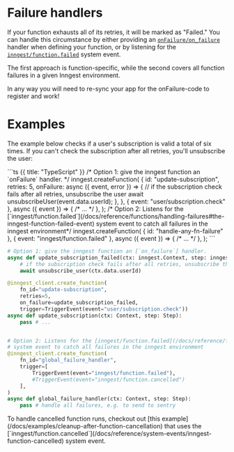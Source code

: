 
# Failure handlers

If your function exhausts all of its retries, it will be marked as "Failed." You can handle this circumstance by either providing an [`onFailure/on_failure`](/docs/reference/functions/handling-failures) handler when defining your function, or by listening for the [`inngest/function.failed`](/docs/reference/system-events/inngest-function-failed) system event.

The first approach is function-specific, while the second covers all function failures in a given Inngest environment.

<Callout>
  In any way you will need to re-sync your app for the onFailure-code to register and work!
</Callout>

# Examples

The example below checks if a user's subscription is valid a total of six times. If you can't check the subscription after all retries, you'll unsubscribe the user:

<CodeGroup>
```ts {{ title: "TypeScript" }}
/* Option 1: give the inngest function an `onFailure` handler. */
inngest.createFunction(
  {
    id: "update-subscription",
    retries: 5,
    onFailure: async ({ event, error }) => {
      // if the subscription check fails after all retries, unsubscribe the user
      await unsubscribeUser(event.data.userId);
    },
  },
  { event: "user/subscription.check" },
  async ({ event }) => { /* ... */ },
);
/* Option 2: Listens for the [`inngest/function.failed`](/docs/reference/functions/handling-failures#the-inngest-function-failed-event) system event to catch all failures in the inngest environment*/
inngest.createFunction(
  { id: "handle-any-fn-failure" },
  { event: "inngest/function.failed" },
  async ({ event }) => { /* ... */ },
);
```

```python {{ title: "Python" }}
# Option 1: give the inngest function an [`on_failure`] handler.
async def update_subscription_failed(ctx: inngest.Context, step: inngest.Step):
    # if the subscription check fails after all retries, unsubscribe the user
    await unsubscribe_user(ctx.data.userId)

@inngest_client.create_function(
    fn_id="update-subscription", 
    retries=5,
    on_failure=update_subscription_failed,
    trigger=TriggerEvent(event="user/subscription.check"))
async def update_subscription(ctx: Context, step: Step):
    pass # ...


# Option 2: Listens for the [inngest/function.failed](/docs/reference/functions/handling-failures#the-inngest-function-failed-event)
# system event to catch all failures in the inngest environment
@inngest_client.create_function(
    fn_id="global_failure_handler",
    trigger=[
        TriggerEvent(event="inngest/function.failed"),
        #TriggerEvent(event="inngest/function.cancelled")
    ],
)
async def global_failure_handler(ctx: Context, step: Step):
    pass # handle all failures, e.g. to send to sentry
```
</CodeGroup>

<Callout>
  To handle cancelled function runs, checkout out [this example](/docs/examples/cleanup-after-function-cancellation) that uses the [`inngest/function.cancelled`](/docs/reference/system-events/inngest-function-cancelled) system event.
</Callout>




